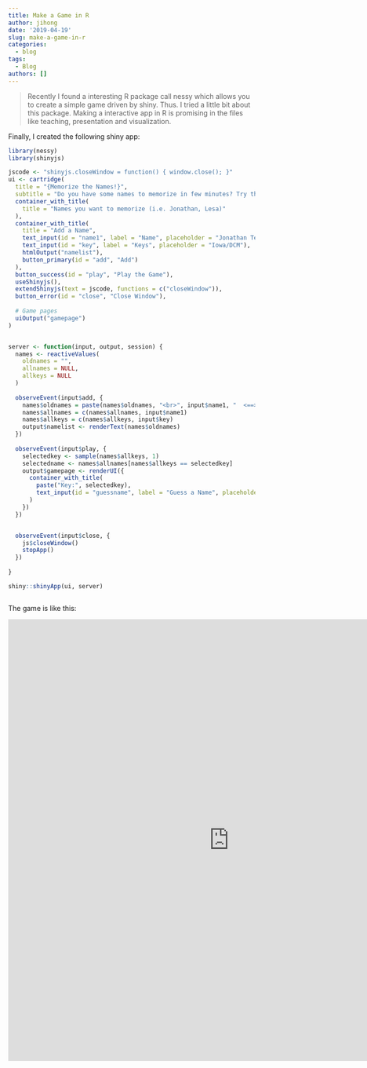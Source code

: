 ```yaml
---
title: Make a Game in R
author: jihong
date: '2019-04-19'
slug: make-a-game-in-r
categories:
  - blog
tags:
  - Blog
authors: []
---
```


> Recently I found a interesting R package call nessy which allows you to create a simple game driven by shiny. Thus. I tried a little bit about this package. Making a interactive app in R is promising in the files like teaching, presentation and visualization.

Finally, I created the following shiny app:

```r
library(nessy)
library(shinyjs)

jscode <- "shinyjs.closeWindow = function() { window.close(); }"
ui <- cartridge(
  title = "{Memorize the Names!}",
  subtitle = "Do you have some names to memorize in few minutes? Try this game!",
  container_with_title(
    title = "Names you want to memorize (i.e. Jonathan, Lesa)"
  ),
  container_with_title(
    title = "Add a Name",
    text_input(id = "name1", label = "Name", placeholder = "Jonathan Templin"),
    text_input(id = "key", label = "Keys", placeholder = "Iowa/DCM"),
    htmlOutput("namelist"),
    button_primary(id = "add", "Add")
  ),
  button_success(id = "play", "Play the Game"),
  useShinyjs(),
  extendShinyjs(text = jscode, functions = c("closeWindow")),
  button_error(id = "close", "Close Window"),
  
  # Game pages
  uiOutput("gamepage")
)


server <- function(input, output, session) {
  names <- reactiveValues(
    oldnames = "",
    allnames = NULL,
    allkeys = NULL
  )
  
  observeEvent(input$add, {
    names$oldnames = paste(names$oldnames, "<br>", input$name1, "  <==>  ", input$key)
    names$allnames = c(names$allnames, input$name1)
    names$allkeys = c(names$allkeys, input$key)
    output$namelist <- renderText(names$oldnames)
  })
  
  observeEvent(input$play, {
    selectedkey <- sample(names$allkeys, 1)
    selectedname <- names$allnames[names$allkeys == selectedkey]
    output$gamepage <- renderUI({
      container_with_title(
        paste("Key:", selectedkey),
        text_input(id = "guessname", label = "Guess a Name", placeholder = "Jonathan")
      )
    })
  })


  observeEvent(input$close, {
    js$closeWindow()
    stopApp()
  })
  
}

shiny::shinyApp(ui, server)



```

The game is like this:

<iframe width="900" height="900" scrolling="no" frameborder="no" src="https://jihongz.shinyapps.io/Game_with_R/">

</iframe>
